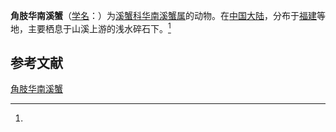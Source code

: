 {{Speciesbox
| name = 角肢华南溪蟹
| status = 
| status_system = 
| image = 
| genus = Huananpotamon
| species = angulatum
| authority = (Dai et Lin, 1979)<ref name='id12106'>{{cite web| url =http://www.bioinfo.cn/db05/BjdwSpecies.php?action=view&id=12106| title =角肢华南溪蟹| work =《中国动物物种编目数据库》| publisher =中国科学院微生物研究所| author =中国科学院动物研究所| accessdate =2009-04-28| deadurl =yes| archiveurl =https://web.archive.org/web/20160305071307/http://www.bioinfo.cn/db05/BjdwSpecies.php?action=view&id=12106| archivedate =2016-03-05}}</ref>
}}

'''角肢华南溪蟹'''（[[学名|学名]]：{{lang|la|''Huananpotamon angulatum''}}）为[[溪蟹科|溪蟹科]][[华南溪蟹属|华南溪蟹属]]的动物。在[[中国大陆|中国大陆]]，分布于[[福建|福建]]等地，主要栖息于山溪上游的浅水碎石下。<ref name='id12106'/>

== 参考文献 ==
{{reflist}}

{{Wikispecies|Huananpotamon angulatum}}
{{Taxonbar|from=Q13256342}}

[[Category:华南溪蟹属|角肢华南溪蟹]]


{{螃蟹小作品}}